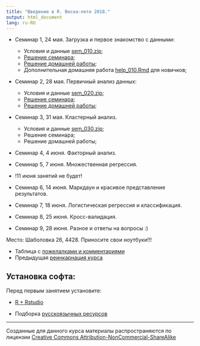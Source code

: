 ```yaml
---
title: "Введение в R. Весна-лето 2018."
output: html_document
lang: ru-RU
---
```


* Семинар 1, 24 мая. Загрузка и первое знакомство с данными:

    - Условия и данные [sem_010.zip](https://github.com/bdemeshev/r_intro_2/raw/master/archives/sem_010.zip);
    - [Решение семинара](http://bdemeshev.github.io/r_intro_2/seminar_010_solved.html);
    - [Решение домашней работы](http://bdemeshev.github.io/r_intro_2/hw_010_solutions.html);
    - Дополнительная домашняя работа [help_010.Rmd](http://bdemeshev.github.io/r_intro_2/help_010.Rmd) для новичков;

* Семинар 2, 28 мая. Первичный анализ данных:

    - Условия и данные [sem_020.zip](https://github.com/bdemeshev/r_intro_2/raw/master/archives/sem_020.zip);
    - [Решение семинара](http://bdemeshev.github.io/r_intro_2/seminar_020_solved.html);
    - [Решение домашней работы](http://bdemeshev.github.io/r_intro_2/hw_020_solutions.html);

* Семинар 3, 31 мая. Кластерный анализ.

    - Условия и данные [sem_030.zip](https://github.com/bdemeshev/r_intro_2/raw/master/archives/sem_030.zip);
    - Решение семинара;
    - Решение домашней работы;


* Семинар 4, 4 июня. Факторный анализ.
* Семинар 5, 7 июня.  Множественная регрессия.
* !11 июня занятий не будет!
* Семинар 6, 14 июня. Маркдаун и красивое представление результатов.
* Семинар 7, 18 июня. Логистическая регрессия и классификация.
* Семинар 8, 25 июня. Кросс-валидация.
* Семинар 9, 28 июня. Разное и ответы на вопросы :)




Место: Шаболовка 26, 4428. Приносите свои ноутбуки!!!


* Таблица с [пожелалками и комментариями](http://docs.google.com/spreadsheets/d/15NOsoa23Cr56NzEi1AXf9ZmPHkCScq8cu35rf-selkk/edit)
* Предыдущая [реинкарнация курса](http://bdemeshev.github.io/r_socio_hse/)



## Установка софта:

Перед первым занятием установите:

* [R + Rstudio](http://bdemeshev.github.io/installation/r/R_installation.html)

<!--
это мы скроем, чтобы народ не пугался
* [stan / rstan](http://bdemeshev.github.io/installation/r_stan/r_stan_installation.html)
* [Atom](https://atom.io/)
* [Texlive](https://www.tug.org/texlive/)
* [Anaconda](https://www.continuum.io/downloads)
-->


* Подборка [русскоязычных ресурсов](https://github.com/bdemeshev/r_links)



-------
Созданные  для данного курса материалы распространяются по лицензии [Creative Commons Attribution-NonCommercial-ShareAlike](http://creativecommons.org/licenses/by-nc-sa/3.0/deed.ru)
